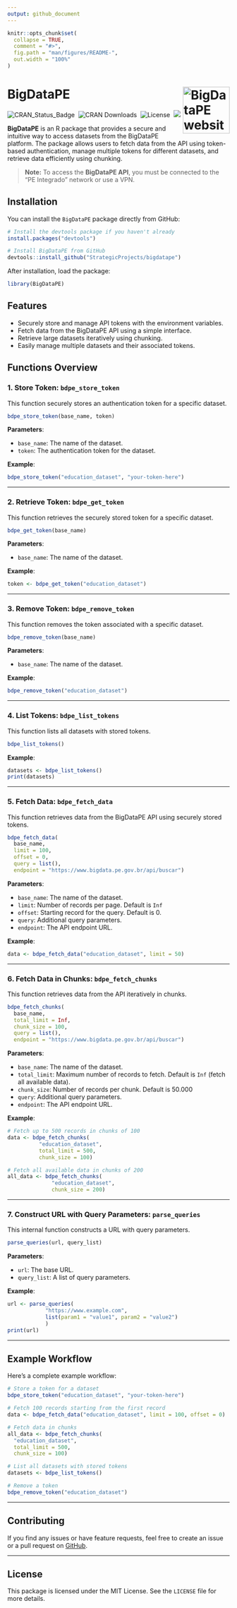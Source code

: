 ```yaml
---
output: github_document
---
```


<!-- README.md is generated from README.Rmd. Please edit that file -->

```r
knitr::opts_chunk$set(
  collapse = TRUE,
  comment = "#>",
  fig.path = "man/figures/README-",
  out.width = "100%"
)
```

# BigDataPE <a href="https://github.com/StrategicProjects/bigdatape"><img src="man/figures/logo.png" align="right" height="106" alt="BigDataPE website" /></a>

<!-- badges: start -->

![CRAN_Status_Badge](https://www.r-pkg.org/badges/version/BigDataPE)&nbsp; 
![CRAN&nbsp;Downloads](https://cranlogs.r-pkg.org/badges/grand-total/BigDataPE)&nbsp;
![License](https://img.shields.io/badge/license-MIT-darkviolet.svg)&nbsp; 
![](https://img.shields.io/badge/devel%20version-0.0.95-orangered.svg) 

<!-- badges: end -->




**BigDataPE** is an R package that provides a secure and intuitive way to access datasets from the BigDataPE platform. The package allows users to fetch data from the API using token-based authentication, manage multiple tokens for different datasets, and retrieve data efficiently using chunking.

> **Note:** To access the **BigDataPE API**, you must be connected to the "PE Integrado" network or use a VPN.


## Installation

You can install the `BigDataPE` package directly from GitHub:

```r
# Install the devtools package if you haven't already
install.packages("devtools")

# Install BigDataPE from GitHub
devtools::install_github("StrategicProjects/bigdatape")
```

After installation, load the package:

```r
library(BigDataPE)
```

## Features

- Securely store and manage API tokens with the environment variables.
- Fetch data from the BigDataPE API using a simple interface.
- Retrieve large datasets iteratively using chunking.
- Easily manage multiple datasets and their associated tokens.

## Functions Overview

### 1. Store Token: `bdpe_store_token`

This function securely stores an authentication token for a specific dataset.

```r
bdpe_store_token(base_name, token)
```

**Parameters**:

- `base_name`: The name of the dataset.
- `token`: The authentication token for the dataset.

**Example**:

```r
bdpe_store_token("education_dataset", "your-token-here")
```

---

### 2. Retrieve Token: `bdpe_get_token`

This function retrieves the securely stored token for a specific dataset.

```r
bdpe_get_token(base_name)
```

**Parameters**:

- `base_name`: The name of the dataset.

**Example**:
```r
token <- bdpe_get_token("education_dataset")
```

---

### 3. Remove Token: `bdpe_remove_token`

This function removes the token associated with a specific dataset.

```r
bdpe_remove_token(base_name)
```

**Parameters**:

- `base_name`: The name of the dataset.

**Example**:
```r
bdpe_remove_token("education_dataset")
```

---

### 4. List Tokens: `bdpe_list_tokens`

This function lists all datasets with stored tokens.

```r
bdpe_list_tokens()
```

**Example**:

```r
datasets <- bdpe_list_tokens()
print(datasets)
```

---

### 5. Fetch Data: `bdpe_fetch_data`

This function retrieves data from the BigDataPE API using securely stored tokens.

```r
bdpe_fetch_data(
  base_name, 
  limit = 100, 
  offset = 0, 
  query = list(), 
  endpoint = "https://www.bigdata.pe.gov.br/api/buscar")
```

**Parameters**:

- `base_name`: The name of the dataset.
- `limit`: Number of records per page. Default is `Inf`
- `offset`: Starting record for the query. Default is 0.
- `query`: Additional query parameters.
- `endpoint`: The API endpoint URL.

**Example**:

```r
data <- bdpe_fetch_data("education_dataset", limit = 50)
```

---

### 6. Fetch Data in Chunks: `bdpe_fetch_chunks`

This function retrieves data from the API iteratively in chunks.

```r
bdpe_fetch_chunks(
  base_name, 
  total_limit = Inf, 
  chunk_size = 100, 
  query = list(), 
  endpoint = "https://www.bigdata.pe.gov.br/api/buscar")
```

**Parameters**:

- `base_name`: The name of the dataset.
- `total_limit`: Maximum number of records to fetch. Default is `Inf` (fetch all available data).
- `chunk_size`: Number of records per chunk. Default is 50.000
- `query`: Additional query parameters.
- `endpoint`: The API endpoint URL.

**Example**:

```r
# Fetch up to 500 records in chunks of 100
data <- bdpe_fetch_chunks(
          "education_dataset", 
          total_limit = 500, 
          chunk_size = 100)

# Fetch all available data in chunks of 200
all_data <- bdpe_fetch_chunks(
              "education_dataset", 
              chunk_size = 200)
```

---

### 7. Construct URL with Query Parameters: `parse_queries`

This internal function constructs a URL with query parameters.

```r
parse_queries(url, query_list)
```

**Parameters**:

- `url`: The base URL.
- `query_list`: A list of query parameters.

**Example**:

```r
url <- parse_queries(
            "https://www.example.com", 
            list(param1 = "value1", param2 = "value2")
            )
print(url)
```

---

## Example Workflow

Here’s a complete example workflow:

```r
# Store a token for a dataset
bdpe_store_token("education_dataset", "your-token-here")

# Fetch 100 records starting from the first record
data <- bdpe_fetch_data("education_dataset", limit = 100, offset = 0)

# Fetch data in chunks
all_data <- bdpe_fetch_chunks(
  "education_dataset", 
  total_limit = 500, 
  chunk_size = 100)

# List all datasets with stored tokens
datasets <- bdpe_list_tokens()

# Remove a token
bdpe_remove_token("education_dataset")
```

---

## Contributing

If you find any issues or have feature requests, feel free to create an issue or a pull request on [GitHub](https://github.com/StrategicProjects/bigdatape).

---

## License

This package is licensed under the MIT License. See the `LICENSE` file for more details.
